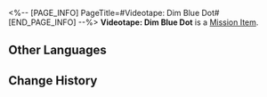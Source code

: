 <%-- [PAGE_INFO]
PageTitle=#Videotape: Dim Blue Dot#
[END_PAGE_INFO] --%>
{{Item Infobox
|id          = 140075
|image       = Item Videotape- Dim Blue Dot.png
|type        = Mission Item
|invCategory = Missions
|rarity      = 3
|effect      = 
|description = A videotape that recorded the intricate secrets of the space station. Its maker went the extra mile in making it secure by installing a most extraordinary security mechanism.
}}
{{Description|''"As if you have fallen into a space that has neither beginning nor end, you look through a standard-issue navigation visor and stare into the deepest retreat of the vast universe. In the distance, you see a dim blue dot, like a drop of water before the canvas of darkness."''}}
'''Videotape: Dim Blue Dot''' is a [[Mission Item]].

==Other Languages==
{{Other Languages
|en   = Videotape: Dim Blue Dot
|zhs  = 录像带：黯淡蓝点
|zht  = 錄影帶：黯淡藍點
|ja   = ビデオテープ：ダークブルーの点
|ko   = 녹화 테이프: 칙칙한 푸른 점
|es   = Cinta de video: Punto azul tenue
|fr   = Cassette : Un point bleu terne
|ru   = Видеоплёнка: Тусклая синяя точка
|th   = วิดีโอเทป: จุดสีฟ้าอ่อน
|vi   = Băng Ghi Hình: Chấm Xanh Lam U Tối
|de   = Videoband: Trüber Blauer Punkt
|id   = Rekaman Video: Titik Biru Pucat dan Samar
|pt   = Fita Cassete: Pontinho Azul
}}

==Change History==
{{Change History|1.0}}